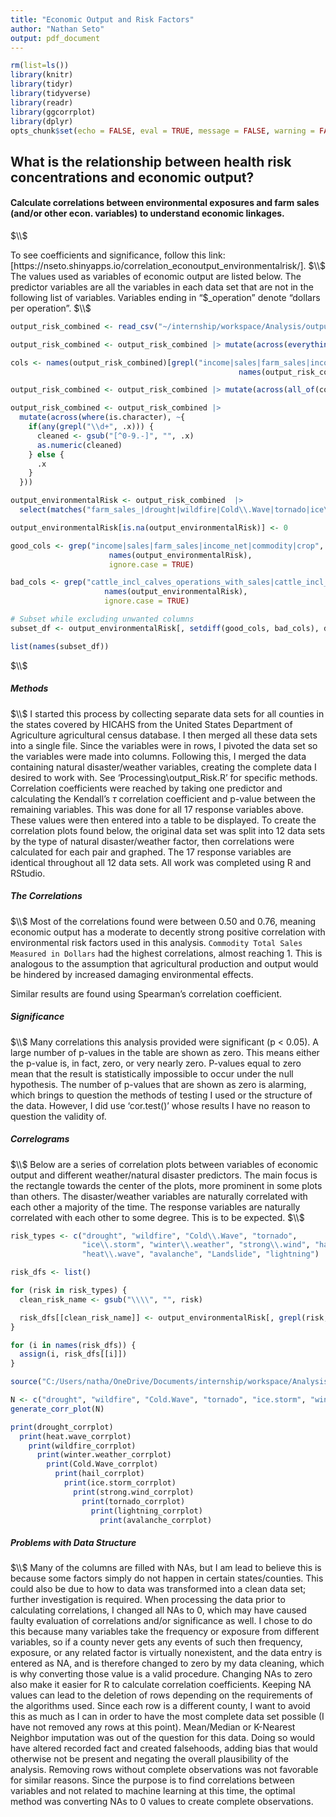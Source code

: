 ```yaml
---
title: "Economic Output and Risk Factors"
author: "Nathan Seto"
output: pdf_document
---
```


```r
rm(list=ls())
library(knitr)
library(tidyr)
library(tidyverse)
library(readr)
library(ggcorrplot)
library(dplyr)
opts_chunk$set(echo = FALSE, eval = TRUE, message = FALSE, warning = FALSE, tidy = TRUE)
```

## What is the relationship between health risk concentrations and economic output?

#### Calculate correlations between environmental exposures and farm sales (and/or other econ. variables) to understand economic linkages.
$\\$

To see coefficients and significance, follow this link: [https://nseto.shinyapps.io/correlation_econoutput_environmentalrisk/]. 
$\\$
The values used as variables of economic output are listed below. The predictor variables are all the variables in each data set that are not in the following list of variables. Variables ending in "\$_operation" denote "dollars per operation".
$\\$
```r
output_risk_combined <- read_csv("~/internship/workspace/Analysis/output_risk_combined.csv")

output_risk_combined <- output_risk_combined |> mutate(across(everything(), ~ gsub(",", "", .)))

cols <- names(output_risk_combined)[grepl("income|sales|farm_sales|income_net|commodity_totals|crop_totals_sales", 
                                                   names(output_risk_combined), ignore.case = TRUE)]

output_risk_combined <- output_risk_combined |> mutate(across(all_of(cols), as.numeric))

output_risk_combined <- output_risk_combined |>
  mutate(across(where(is.character), ~{
    if(any(grepl("\\d+", .x))) {
      cleaned <- gsub("[^0-9.-]", "", .x)
      as.numeric(cleaned)
    } else {
      .x
    }
  }))

output_environmentalRisk <- output_risk_combined  |>
  select(matches("farm_sales_|drought|wildfire|Cold\\.Wave|tornado|ice\\.storm|winter\\.weather|strong\\.wind|hail|heat\\.wave|avalanche|Landslide|lightning|income|sales|farm_sales|income_net|commodity_totals|crop_totals")) |> select(where(is.numeric))

output_environmentalRisk[is.na(output_environmentalRisk)] <- 0

good_cols <- grep("income|sales|farm_sales|income_net|commodity|crop", 
                      names(output_environmentalRisk), 
                      ignore.case = TRUE)

bad_cols <- grep("cattle_incl_calves_operations_with_sales|cattle_incl_calves_sales_measured_in_head|hogs_operations_with_sales|hogs_sales_measured_in_head|chickens_broilers_operations_with_sales|chickens_broilers_sales_measured_in_head", 
                     names(output_environmentalRisk), 
                     ignore.case = TRUE)

# Subset while excluding unwanted columns
subset_df <- output_environmentalRisk[, setdiff(good_cols, bad_cols), drop = FALSE]

list(names(subset_df))
```
$\\$

##### Methods
$\\$
I started this process by collecting separate data sets for all counties in the states covered by HICAHS from the United States Department of Agriculture agricultural census database. I then merged all these data sets into a single file. Since the variables were in rows, I pivoted the data set so the variables were made into columns. Following this, I merged the data containing natural disaster/weather variables, creating the complete data I desired to work with. See 'Processing\\output_Risk.R' for specific methods. Correlation coefficients were reached by taking one predictor and calculating the Kendall's $\tau$ correlation coefficient and p-value between the remaining variables. This was done for all 17 response variables above. These values were then entered into a table to be displayed. To create the correlation plots found below, the original data set was split into 12 data sets by the type of natural disaster/weather factor, then correlations were calculated for each pair and graphed. The 17 response variables are identical throughout all 12 data sets. All work was completed using R and RStudio.


##### The Correlations
$\\$
Most of the correlations found were between 0.50 and 0.76, meaning economic output has a moderate to decently strong positive correlation with environmental risk factors used in this analysis. `Commodity Total Sales Measured in Dollars` had the highest correlations, almost reaching 1. This is analogous to the assumption that agricultural production and output would be hindered by increased damaging environmental effects.

Similar results are found using Spearman's correlation coefficient.


##### Significance
$\\$
Many correlations this analysis provided were significant (p < 0.05). A large number of p-values in the table are shown as zero. This means either the p-value is, in fact, zero, or very nearly zero. P-values equal to zero mean that the result is statistically impossible to occur under the null hypothesis. The number of p-values that are shown as zero is alarming, which brings to question the methods of testing I used or the structure of the data. However, I did use 'cor.test()' whose results I have no reason to question the validity of.


##### Correlograms
$\\$
Below are a series of correlation plots between variables of economic output and different weather/natural disaster predictors. The main focus is the rectangle towards the center of the plots, more prominent in some plots than others. The disaster/weather variables are naturally correlated with each other a majority of the time. The response variables are naturally correlated with each other to some degree. This is to be expected.
$\\$
```r
risk_types <- c("drought", "wildfire", "Cold\\.Wave", "tornado",
                "ice\\.storm", "winter\\.weather", "strong\\.wind", "hail",
                "heat\\.wave", "avalanche", "Landslide", "lightning")

risk_dfs <- list()

for (risk in risk_types) {
  clean_risk_name <- gsub("\\\\", "", risk)

  risk_dfs[[clean_risk_name]] <- output_environmentalRisk[, grepl(risk, names(output_environmentalRisk), ignore.case = TRUE)] |> cbind(subset_df)
}

for (i in names(risk_dfs)) {
  assign(i, risk_dfs[[i]])
}

source("C:/Users/natha/OneDrive/Documents/internship/workspace/Analysis/create_correlogram_function.R")

N <- c("drought", "wildfire", "Cold.Wave", "tornado", "ice.storm", "winter.weather", "strong.wind", "hail", "heat.wave", "avalanche", "Landslide", "lightning")
generate_corr_plot(N)

print(drought_corrplot)
  print(heat.wave_corrplot)
    print(wildfire_corrplot)
      print(winter.weather_corrplot)
        print(Cold.Wave_corrplot)
          print(hail_corrplot)
            print(ice.storm_corrplot)
              print(strong.wind_corrplot)
                print(tornado_corrplot)
                  print(lightning_corrplot)
                    print(avalanche_corrplot)
```

##### Problems with Data Structure
$\\$
Many of the columns are filled with NAs, but I am lead to believe this is because some factors simply do not happen in certain states/counties. This could also be due to how to data was transformed into a clean data set; further investigation is required. When processing the data prior to calculating correlations, I changed all NAs to 0, which may have caused faulty evaluation of correlations and/or significance as well. I chose to do this because many variables take the frequency or exposure from different variables, so if a county never gets any events of such then frequency, exposure, or any related factor is virtually nonexistent, and the data entry is entered as NA, and is therefore changed to zero by my data cleaning, which is why converting those value is a valid procedure. Changing NAs to zero also make it easier for R to calculate correlation coefficients. Keeping NA values can lead to the deletion of rows depending on the requirements of the algorithms used. Since each row is a different county, I want to avoid this as much as I can in order to have the most complete data set possible (I have not removed any rows at this point). Mean/Median or K-Nearest Neighbor imputation was out of the question for this data. Doing so would have altered recorded fact and created falsehoods, adding bias that would otherwise not be present and negating the overall plausibility of the analysis. Removing rows without complete observations was  not favorable for similar reasons. Since the purpose is to find correlations between variables and not related to machine learning at this time, the optimal method was converting NAs to 0 values to create complete observations.



